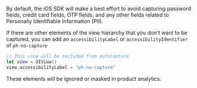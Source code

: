 By default, the iOS SDK will make a best effort to avoid capturing password fields, credit card fields, OTP fields, and any other fields related to Personally Identifiable Information (PII).

If there are other elements of the view hierarchy that you don't want to be captured, you can add an `accessibilityLabel` or `accessibilityIdentifier` of  `ph-no-capture`

```swift
// This view will be excluded from autocapture
let view = UIView()
view.accessibilityLabel = "ph-no-capture"
``` 

These elements will be ignored or masked in product analytics.
